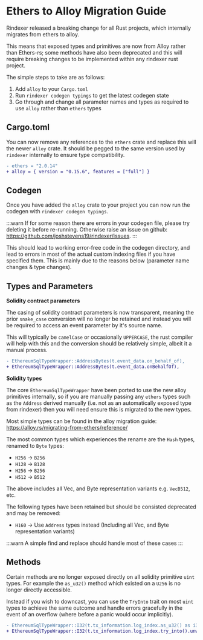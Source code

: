 # Ethers to Alloy Migration Guide

Rindexer released a breaking change for all Rust projects, which internally migrates from ethers to alloy.

This means that exposed types and primitives are now from Alloy rather than Ethers-rs; some methods have also been
deprecated and this will require breaking changes to be implemented within any rindexer rust project.

The simple steps to take are as follows:
1. Add `alloy` to your `Cargo.toml`
2. Run `rindexer codegen typings` to get the latest codegen state
3. Go through and change all parameter names and types as required to use `alloy` rather than `ethers` types

## Cargo.toml

You can now remove any references to the `ethers` crate and replace this will the newer `alloy` crate. It should be pegged
to the same version used by `rindexer` internally to ensure type compatibility.

```diff
- ethers = "2.0.14"
+ alloy = { version = "0.15.6", features = ["full"] }
```

## Codegen

Once you have added the `alloy` crate to your project you can now run the codegen with `rindexer codegen typings`.

:::warn
If for some reason there are errors in your codegen file, please try deleting it before re-running. Otherwise raise an
issue on github: https://github.com/joshstevens19/rindexer/issues.
:::

This should lead to working error-free code in the codegen directory, and lead to errors in most of the actual custom
indexing files if you have specified them. This is mainly due to the reasons below (parameter name changes & type changes).

## Types and Parameters

**Solidity contract parameters**

The casing of solidity contract parameters is now transparent, meaning the prior `snake_case` conversion will no longer
be retained and instead you will be required to access an event parameter by it's source name.

This will typically be `camelCase` or occasionally `UPPERCASE`, the rust compiler will help with this and the conversion
should be relatively simple, albeit it a manual process.

```diff
- EthereumSqlTypeWrapper::AddressBytes(t.event_data.on_behalf_of),
+ EthereumSqlTypeWrapper::AddressBytes(t.event_data.onBehalfOf),
```

**Solidity types**

The core `EthereumSqlTypeWrapper` have been ported to use the new alloy primitives internally, so if you are manually
passing any `ethers` types such as the `Address` derived manually (i.e. not as an automatically exposed type from rindexer)
then you will need ensure this is migrated to the new types.

Most simple types can be found in the alloy migration guide: https://alloy.rs/migrating-from-ethers/reference/

The most common types which experiences the rename are the `Hash` types, renamed to `Byte` types:
- `H256` -> `B256`
- `H128` -> `B128`
- `H256` -> `B256`
- `H512` -> `B512`

The above includes all Vec, and Byte representation variants e.g. `VecB512`, etc.

The following types have been retained but should be consisted deprecated and may be removed:
- `H160` -> Use `Address` types instead (Including all Vec, and Byte representation variants)

:::warn
A simple find and replace should handle most of these cases
:::

## Methods

Certain methods are no longer exposed directly on all solidity primitive `uint` types. For example the `as_u32()` method
which existed on a `U256` is no longer directly accessible.

Instead if you wish to downcast, you can use the `TryInto` trait on most `uint` types to achieve the same outcome and
handle errors gracefully in the event of an overflow (where before a panic would occur implicitly).

```diff
- EthereumSqlTypeWrapper::I32(t.tx_information.log_index.as_u32() as i32),
+ EthereumSqlTypeWrapper::I32(t.tx_information.log_index.try_into().unwrap()),
```